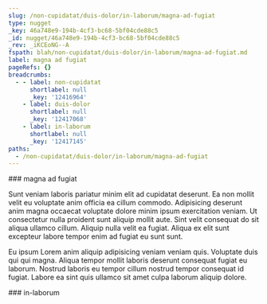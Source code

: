 ```yaml
---
slug: /non-cupidatat/duis-dolor/in-laborum/magna-ad-fugiat
type: nugget
_key: 46a748e9-194b-4cf3-bc68-5bf04cde88c5
_id: nugget/46a748e9-194b-4cf3-bc68-5bf04cde88c5
_rev: _iKCEoNG--A
fspath: blah/non-cupidatat/duis-dolor/in-laborum/magna-ad-fugiat.md
label: magna ad fugiat
pageRefs: {}
breadcrumbs:
  - - label: non-cupidatat
      shortlabel: null
      _key: '12416964'
    - label: duis-dolor
      shortlabel: null
      _key: '12417068'
    - label: in-laborum
      shortlabel: null
      _key: '12417145'
paths:
  - /non-cupidatat/duis-dolor/in-laborum/magna-ad-fugiat
---
```


<NuggetArea>
<Nugget slug="/non-cupidatat/duis-dolor/in-laborum/magna-ad-fugiat" type="nugget" _key="46a748e9-194b-4cf3-bc68-5bf04cde88c5" _id="nugget/46a748e9-194b-4cf3-bc68-5bf04cde88c5" _rev="_iKCEoNG--A" fspath="blah/non-cupidatat/duis-dolor/in-laborum/magna-ad-fugiat.md" label="magna ad fugiat" paths="/non-cupidatat/duis-dolor/in-laborum/magna-ad-fugiat">
<NuggetBody>
### magna ad fugiat

Sunt veniam laboris pariatur minim elit ad cupidatat deserunt. Ea non mollit velit eu voluptate anim officia ea cillum commodo. Adipisicing deserunt anim magna occaecat voluptate dolore minim ipsum exercitation veniam. Ut consectetur nulla proident sunt aliquip mollit aute. Sint velit consequat do sit aliqua ullamco cillum. Aliquip nulla velit ea fugiat. Aliqua ex elit sunt excepteur labore tempor enim ad fugiat eu sunt sunt.

Eu ipsum Lorem anim aliquip adipisicing veniam veniam quis. Voluptate duis qui qui magna. Aliqua tempor mollit laboris deserunt consequat fugiat eu laborum. Nostrud laboris eu tempor cillum nostrud tempor consequat id fugiat. Labore ea sint quis ullamco sit amet culpa laborum aliquip dolore.

</NuggetBody>
<Breadcrumbs>
<Crumbs>
<Crumb _key="12416964" label="non-cupidatat" /><Crumb _key="12417068" label="duis-dolor" /><Crumb _key="12417145" label="in-laborum" />
</Crumbs>
</Breadcrumbs>
</Nugget>

<NuggetsInbound>
</NuggetsInbound>
<NuggetsOutbound>
</NuggetsOutbound>
</NuggetArea>
<PassagesInbound>
<Passage direction="inbound" type="passage" _key="12417145" _id="passage/12417145" _rev="_iKCEoNC---" label="in-laborum" passage="in-laborum" fspath="blah/non-cupidatat/duis-dolor/in-laborum" paths="/non-cupidatat/duis-dolor/in-laborum" slug="/non-cupidatat/duis-dolor/in-laborum">
<NuggetBody>
### in-laborum

</NuggetBody>
<Breadcrumbs>
<Crumbs>
<Crumb _key="12416964" label="non-cupidatat" /><Crumb _key="12417068" label="duis-dolor" />
</Crumbs>
</Breadcrumbs>
</Passage>

</PassagesInbound>
<PassagesOutbound>
</PassagesOutbound>